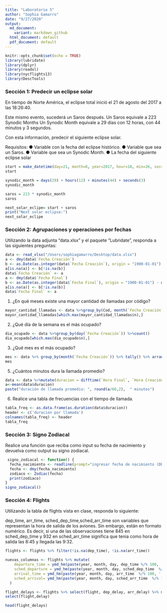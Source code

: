 ```yaml
---
title: "Laboratorio 5"
author: "Sophia Gamarro"
date: "9/27/2020"
output: 
  md_document: 
    variant: markdown_github
  html_document: default
  pdf_document: default
---
```


```r
knitr::opts_chunk$set(echo = TRUE)
library(lubridate)
library(dplyr)
library(readxl)
library(nycflights13)
library(DescTools)
```

### Sección 1: Predecir un eclipse solar

En tiempo de Norte América, el eclipse total inició el 21 de agosto del 2017 a las 18:26:40.

Este mismo evento, sucederá un Saros después.
Un Saros equivale a 223 Synodic Months
Un Synodic Month equivale a 29 días con 12 horas, con 44 minutos y 3 segundos.

Con esta información, predecir el siguiente eclipse solar.

Requisitos:
●	Variable con la fecha del eclipse histórico.
●	Variable que sea un Saros.
●	Variable que sea un Synodic Month.
●	La fecha del siguiente eclipse solar

```r
start = make_datetime(day=21, month=8, year=2017, hour=18, min=26, sec=40)
start

synodic_month = days(29) + hours(12) + minutes(44) + seconds(3)
synodic_month

saros = 223 * synodic_month
saros

next_solar_eclipe= start + saros
print("Next solar eclipse:")
next_solar_eclipe
```

### Sección 2: Agrupaciones y operaciones por fechas 
Utilizando la data adjunta “data.xlsx” y el paquete “Lubridate”, responda a las siguientes preguntas:
```r

data <- read_xlsx("/Users/sophiagamarro/Desktop/data.xlsx")
a <- dmy(data$`Fecha Creación`)
b <- as.Date(as.integer(data$`Fecha Creación`), origin = "1900-01-01") - days(2)
a[is.na(a)] <- b[!is.na(b)] 
data$`Fecha Creación` <- a 
a <- dmy(data$`Fecha Final`)
b <- as.Date(as.integer(data$`Fecha Final`), origin = "1900-01-01") - days(2)
a[is.na(a)] <- b[!is.na(b)] 
data$`Fecha Final` <- a 
```

1.	¿En qué meses existe una mayor cantidad de llamadas por código?
```r
mayor_cantidad_llamadas <- data %>%group_by(Cod, month(`Fecha Creación`)) %>%count()
mayor_cantidad_llamadas[which.max(mayor_cantidad_llamadas$n),]
```

2. ¿Qué día de la semana es el más ocupado?
```r
dia_ocupado <- data %>%group_by(day(`Fecha Creación`)) %>%count()
dia_ocupado[which.max(dia_ocupado$n),]
```

3.	¿Qué mes es el más ocupado?
```r
mes <- data %>% group_by(month(`Fecha Creación`)) %>% tally() %>% arrange(desc(n))
mes
```


5.	¿Cuántos minutos dura la llamada promedio?
```r
data <- data %>%mutate(duracion = difftime(`Hora Final`, `Hora Creación`))
a<-mean(data$duracion)
paste("duración de llamada promedio: ", round(a/60,2),  " minutos")
```

6.	Realice una tabla de frecuencias con el tiempo de llamada.
```r
tabla_freq <- as.data.frame(as.duration(data$duracion))
header <- c('duracion por llamada')
colnames(tabla_freq) <- header
tabla_freq
```

### Sección 3: Signo Zodiacal 
Realice una función que reciba como input su fecha de nacimiento y devuelva como output su signo zodiacal.
```r
 signo_zodiacal <- function() {
  fecha_nacimiento <- readline(prompt="ingresar fecha de nacimiento (DD-MM-YYYY): ")
  fecha <- dmy(fecha_nacimiento)
  zodiaco <- Zodiac(fecha)
  print(zodiaco)
}
signo_zodiacal()
```

### Sección 4: Flights 
Utilizando la tabla de flights vista en clase, responda lo siguiente:

dep_time, arr_time, sched_dep_time,sched_arr_time son variables que representan la hora de salida de los aviones. Sin embargo, están en formato numérico. Es decir, si una de las observaciones tiene 845 en sched_dep_time y 932 en sched_arr_time significa que tenia como hora de salida las 8:45 y llegada las 9:32. 


```r
flights <- flights %>% filter(!is.na(dep_time), !is.na(arr_time))

nuevas_columnas <- flights %>% mutate(
    departure_time = ymd_hm(paste(year, month, day, dep_time %/% 100, ':', dep_time %% 100)),
    sched_departure = ymd_hm(paste(year, month, day, sched_dep_time  %/% 100, ':', sched_dep_time  %% 100)),
    arrival_time = ymd_hm(paste(year, month, day, arr_time  %/% 100, ':', arr_time  %% 100)),
    sched_arrival= ymd_hm(paste(year, month, day, sched_arr_time  %/% 100, ':', sched_arr_time  %% 100)),
  )

flight_delays <- flights %>% select(flight, dep_delay, arr_delay) %>% mutate(delay=minutes(dep_delay+arr_delay)) %>% 
select(flight,delay)

head(flight_delays)

```



